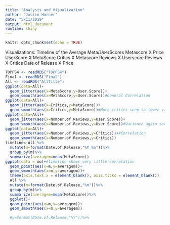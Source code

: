```yaml
---
title: "Analysis and Visualization"
author: "Justin Horner"
date: "5/11/2019"
output: html_document
runtime: shiny
---
```


```r
knitr::opts_chunk$set(echo = TRUE)
```
Visualizations:
Timeline of the Average Meta/UserScores
Metascore X Price
UserScore X MetaScore
Critics X Metascore
Reviews X Userscore 
Reviews X Critics 
Date of Release X Price

```r
TOPPS4 <- readRDS("TOPPS4")
Final <- readRDS("Final")
All <- readRDS("AllTitle")
ggplot(data=All)+
  geom_jitter(aes(x=MetaScore,y=User.Score))+
  geom_smooth(aes(x=MetaScore,y=User.Score))#General Correlation
ggplot(data=All)+
  geom_jitter(aes(x=Critics,y=MetaScore))+
  geom_smooth(aes(x=Critics,y=MetaScore))#More critics seem to lower variance of Metascore
ggplot(data=All)+
  geom_jitter(aes(x=Number.of.Reviews,y=User.Score))+
  geom_smooth(aes(x=Number.of.Reviews,y=User.Score))#Variance again seems to lower as more users review
ggplot(data=All)+
  geom_jitter(aes(x=Number.of.Reviews,y=Critics))+#Correlation
  geom_smooth(aes(x=Number.of.Reviews,y=Critics))
timeline<-All %>% 
  mutate(m=format(Date.of.Release,"%Y %m"))%>%
  group_by(m)%>%
  summarize(averagem=mean(MetaScore))
ggplot(data = mo)+#timeline shows very little correlation
  geom_point(aes(x=m,y=averagem))+
  geom_smooth(aes(x=m,y=averagem))+
  theme(axis.text.x = element_blank(), axis.ticks = element_blank())
  All %>% 
  mutate(m=format(Date.of.Release,"%m"))%>%
  group_by(m)%>%
  summarize(averagem=mean(MetaScore))%>%
  ggplot()+
  geom_point(aes(x=m,y=averagem))+
  geom_smooth(aes(x=m,y=averagem))

  #y=format(Date.of.Release,"%Y"))%>%
```
